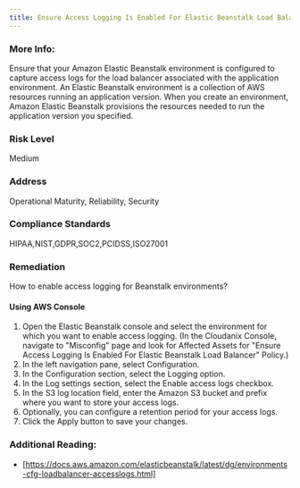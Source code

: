 ```yaml
---
title: Ensure Access Logging Is Enabled For Elastic Beanstalk Load Balancer
---
```


### More Info:

Ensure that your Amazon Elastic Beanstalk environment is configured to capture access logs for the load balancer associated with the application environment. An Elastic Beanstalk environment is a collection of AWS resources running an application version. When you create an environment, Amazon Elastic Beanstalk provisions the resources needed to run the application version you specified.

### Risk Level

Medium

### Address

Operational Maturity, Reliability, Security

### Compliance Standards

HIPAA,NIST,GDPR,SOC2,PCIDSS,ISO27001

### Remediation

How to enable access logging for Beanstalk environments?

#### Using AWS Console

1. Open the Elastic Beanstalk console and select the environment for which you want to enable access logging.
    (In the Cloudanix Console, navigate to "Misconfig" page and look for Affected Assets for "Ensure Access Logging Is Enabled For Elastic Beanstalk Load Balancer" Policy.)
2. In the left navigation pane, select Configuration.
3. In the Configuration section, select the Logging option.
4. In the Log settings section, select the Enable access logs checkbox.
5. In the S3 log location field, enter the Amazon S3 bucket and prefix where you want to store your access logs.
6. Optionally, you can configure a retention period for your access logs.
7. Click the Apply button to save your changes.

### Additional Reading:

- [https://docs.aws.amazon.com/elasticbeanstalk/latest/dg/environments-cfg-loadbalancer-accesslogs.html]